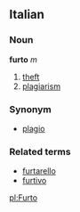 ==Italian==
===Noun===
'''furto''' ''m''

# [[theft]]
# [[plagiarism]]

===Synonym===
*[[plagio]]

===Related terms===
*[[furtarello]]
*[[furtivo]]

[[pl:Furto]]